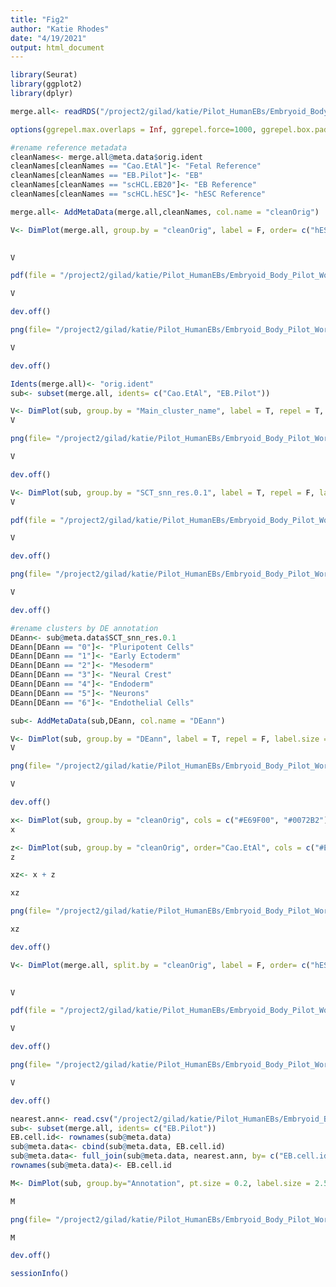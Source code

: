 ```yaml
---
title: "Fig2"
author: "Katie Rhodes"
date: "4/19/2021"
output: html_document
---
```

```r
library(Seurat)
library(ggplot2)
library(dplyr)
```

```r
merge.all<- readRDS("/project2/gilad/katie/Pilot_HumanEBs/Embryoid_Body_Pilot_Workflowr/output/merge.all.SCTwRegressOrigIdent.Harmony.rds" )
```

```r
options(ggrepel.max.overlaps = Inf, ggrepel.force=1000, ggrepel.box.padding=1000, ggrepel.force_pull=0.01, ggrepel.max.iter=100000, ggrepel.max.time=30)
```

```r
#rename reference metadata
cleanNames<- merge.all@meta.data$orig.ident
cleanNames[cleanNames == "Cao.EtAl"]<- "Fetal Reference"
cleanNames[cleanNames == "EB.Pilot"]<- "EB"
cleanNames[cleanNames == "scHCL.EB20"]<- "EB Reference"
cleanNames[cleanNames == "scHCL.hESC"]<- "hESC Reference"

merge.all<- AddMetaData(merge.all,cleanNames, col.name = "cleanOrig")
```

```r
V<- DimPlot(merge.all, group.by = "cleanOrig", label = F, order= c("hESC Reference","EB Reference", "EB","Fetal Reference")) +NoAxes()
  

V
```

```r
pdf(file = "/project2/gilad/katie/Pilot_HumanEBs/Embryoid_Body_Pilot_Workflowr/output/pdfs/Fig2_CleanOrig.pdf")

V

dev.off()
```
```r
png(file= "/project2/gilad/katie/Pilot_HumanEBs/Embryoid_Body_Pilot_Workflowr/output/figs/fig2.CleanOrig.png", width=7, height=6, units= "in", res=1080)

V

dev.off()
```

```r
Idents(merge.all)<- "orig.ident"
sub<- subset(merge.all, idents= c("Cao.EtAl", "EB.Pilot"))
```

```r
V<- DimPlot(sub, group.by = "Main_cluster_name", label = T, repel = T, label.size = 2.1)+NoLegend()+theme(aspect.ratio = 1)+NoAxes()
V
```

```r
png(file= "/project2/gilad/katie/Pilot_HumanEBs/Embryoid_Body_Pilot_Workflowr/output/figs/fig2.MainClust.png", width=6, height=6, units= "in", res=1080)

V

dev.off()
```


```r
V<- DimPlot(sub, group.by = "SCT_snn_res.0.1", label = T, repel = F, label.size = 5)+NoLegend() +NoAxes()
V
```

```r
pdf(file = "/project2/gilad/katie/Pilot_HumanEBs/Embryoid_Body_Pilot_Workflowr/output/pdfs/Fig2_SeuratClust.pdf")

V

dev.off()
```

```r
png(file= "/project2/gilad/katie/Pilot_HumanEBs/Embryoid_Body_Pilot_Workflowr/output/figs/fig2.SeuratClust.png", width=6, height=6, units= "in", res=1080)

V

dev.off()
```

```r
#rename clusters by DE annotation
DEann<- sub@meta.data$SCT_snn_res.0.1
DEann[DEann == "0"]<- "Pluripotent Cells"
DEann[DEann == "1"]<- "Early Ectoderm"
DEann[DEann == "2"]<- "Mesoderm"
DEann[DEann == "3"]<- "Neural Crest"
DEann[DEann == "4"]<- "Endoderm"
DEann[DEann == "5"]<- "Neurons"
DEann[DEann == "6"]<- "Endothelial Cells"

sub<- AddMetaData(sub,DEann, col.name = "DEann")
```

```r
V<- DimPlot(sub, group.by = "DEann", label = T, repel = F, label.size = 4)+NoLegend()+NoAxes()
V
```

```r
png(file= "/project2/gilad/katie/Pilot_HumanEBs/Embryoid_Body_Pilot_Workflowr/output/figs/fig2.DEann.png", width=6, height=6, units= "in", res=1080)

V

dev.off()
```

```r
x<- DimPlot(sub, group.by = "cleanOrig", cols = c("#E69F00", "#0072B2"))+NoLegend()
x
```
```r
z<- DimPlot(sub, group.by = "cleanOrig", order="Cao.EtAl", cols = c("#E69F00", "#0072B2"))
z
```

```r
xz<- x + z

xz
```

```r
png(file= "/project2/gilad/katie/Pilot_HumanEBs/Embryoid_Body_Pilot_Workflowr/output/figs/SuppFig_EBandCaoOverlap.png", width=6, height=3, units= "in", res=1080)

xz

dev.off()
```


```r
V<- DimPlot(merge.all, split.by = "cleanOrig", label = F, order= c("hESC Reference","EB Reference", "EB","Fetal Reference"))+NoLegend()
  

V
```

```r
pdf(file = "/project2/gilad/katie/Pilot_HumanEBs/Embryoid_Body_Pilot_Workflowr/output/pdfs/SuppFig_CleanOrig_split.pdf")

V

dev.off()
```

```r
png(file= "/project2/gilad/katie/Pilot_HumanEBs/Embryoid_Body_Pilot_Workflowr/output/figs/SuppFig.cleanOrig,split.png", width=8, height=3, units= "in", res=1080)

V

dev.off()
```

```r
nearest.ann<- read.csv("/project2/gilad/katie/Pilot_HumanEBs/Embryoid_Body_Pilot_Workflowr/output/MostCommonAnnotation.FiveNearestRefCells.csv")
sub<- subset(merge.all, idents= c("EB.Pilot"))
EB.cell.id<- rownames(sub@meta.data)
sub@meta.data<- cbind(sub@meta.data, EB.cell.id)
sub@meta.data<- full_join(sub@meta.data, nearest.ann, by= c("EB.cell.id"))
rownames(sub@meta.data)<- EB.cell.id
```

```r
M<- DimPlot(sub, group.by="Annotation", pt.size = 0.2, label.size = 2.5,label=T, repel=T) +NoLegend()+NoAxes()

M
```

```r
png(file= "/project2/gilad/katie/Pilot_HumanEBs/Embryoid_Body_Pilot_Workflowr/output/figs/fig2.TransferredLabelUMAP.png", width=6, height=6, units= "in", res=1080)

M

dev.off()
```


```r
sessionInfo()
```

